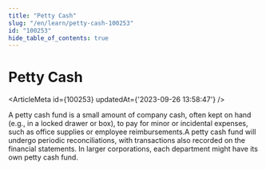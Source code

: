 ```yaml
---
title: "Petty Cash"
slug: "/en/learn/petty-cash-100253"
id: "100253"
hide_table_of_contents: true
---
```



# Petty Cash

<ArticleMeta id={100253} updatedAt={'2023-09-26 13:58:47'} />
<div className='border-solid border-b border-t-0 my-4 border-[var(--ifm-color-gray-300)]' />

A petty cash fund is a small amount of company cash, often kept on hand (e.g., in a locked drawer or box), to pay for minor or incidental expenses, such as office supplies or employee reimbursements.A petty cash fund will undergo periodic reconciliations, with transactions also recorded on the financial statements. In larger corporations, each department might have its own petty cash fund.
